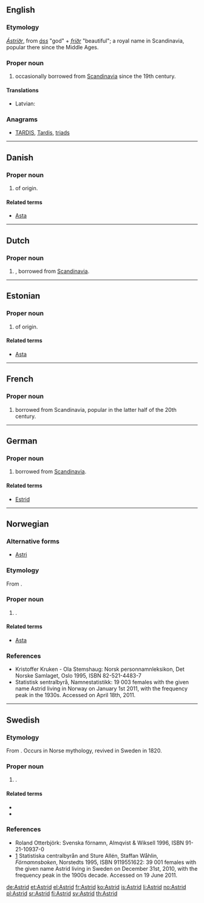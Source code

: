 ==English==

===Etymology===
{{etyl|non}} ''[[Ástríðr]]'', from  ''[[áss]]'' "god" + ''[[fríðr]]'' "beautiful"; a royal name in Scandinavia, popular there since the Middle Ages.

===Proper noun===
{{en-proper noun}}

# {{given name|female|from=Germanic}} occasionally borrowed from [[Scandinavia]] since the 19th century.

====Translations====
{{trans-top|female given name}}
* Latvian: {{t|lv|Astrīda|f}}
{{trans-mid}}
{{bottom}}

===Anagrams===
* [[TARDIS#English|TARDIS]], [[Tardis#English|Tardis]], [[triads#English|triads]]

----

==Danish==

===Proper noun===
{{head|da|proper noun}}

# {{given name|female|lang=da}} of {{etyl|non|lang=da}} origin.

====Related terms====
* [[Asta]]

----

==Dutch==
{{wikipedia|Astrid (voornaam)|lang=nl}}

===Proper noun===
{{nl-proper noun}}
# {{given name|female|lang=nl}}, borrowed from [[Scandinavia]].

----

==Estonian==

===Proper noun===
{{head|et|proper noun}}

# {{given name|female|lang=et}} of {{etyl|non|et}} origin.

====Related terms====
* [[Asta]]

----

==French==

===Proper noun===
{{fr-proper noun}}

# {{given name|female|lang=fr}} borrowed from Scandinavia, popular in the latter half of the 20th century.

{{wikipedia|lang=de}}

----

==German==

===Proper noun===
{{head|de|proper noun}}

# {{given name|female|lang=de}} borrowed from [[Scandinavia]].

====Related terms====
* [[Estrid]]

----

==Norwegian==

===Alternative forms===
* [[Astri]]

===Etymology===
From {{etyl|non|lang=no}} {{term|Ástríðr|lang=non}}.

===Proper noun===
{{head|no|proper noun}}

# {{given name|female|lang=no}}.

====Related terms====
* [[Asta]]

===References===
* Kristoffer Kruken - Ola Stemshaug: Norsk personnamnleksikon, Det Norske Samlaget, Oslo 1995, ISBN 82-521-4483-7
* [http://www.ssb.no/navn/ ] Statistisk sentralbyrå, Namnestatistikk: 19 003 females with the given name Astrid living in Norway on January 1st 2011, with the frequency peak in the 1930s. Accessed on April 18th, 2011.

----
{{wikipedia|lang=sv}}

==Swedish==

===Etymology===
From {{etyl|non|sv}} {{term|Ástríðr|lang=non}}. Occurs in Norse mythology, revived in Sweden in 1820.

===Proper noun===
{{head|sv|proper noun}}

# {{given name|female|lang=sv}}.

====Related terms====
* {{l|sv|Asta}}
* {{l|sv|Estrid}}

===References===
* Roland Otterbjörk: Svenska förnamn, Almqvist & Wiksell 1996, ISBN 91-21-10937-0
* [http://www.scb.se/Pages/NameSearch____259432.aspx] Statistiska centralbyrån and Sture Allén, Staffan Wåhlin, ''Förnamnsboken'', Norstedts 1995, ISBN 9119551622: 39 001 females with the given name Astrid living in Sweden on December 31st, 2010, with the frequency peak in the 1900s decade. Accessed on 19 June 2011.

[[de:Astrid]]
[[et:Astrid]]
[[el:Astrid]]
[[fr:Astrid]]
[[ko:Astrid]]
[[is:Astrid]]
[[li:Astrid]]
[[no:Astrid]]
[[pl:Astrid]]
[[sr:Astrid]]
[[fi:Astrid]]
[[sv:Astrid]]
[[th:Astrid]]